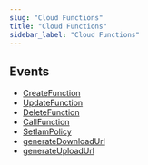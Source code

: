 ```yaml
---
slug: "Cloud Functions"
title: "Cloud Functions"
sidebar_label: "Cloud Functions"
---
```


## Events

- [CreateFunction](/gcprealtime/realtime/cloudfunctions/rules/CreateFunction)
- [UpdateFunction](/gcprealtime/realtime/cloudfunctions/rules/UpdateFunction)
- [DeleteFunction](/gcprealtime/realtime/cloudfunctions/rules/DeleteFunction)
- [CallFunction](/gcprealtime/realtime/cloudfunctions/rules/CallFunction)
- [SetIamPolicy](/gcprealtime/realtime/cloudfunctions/rules/SetIamPolicy)
- [generateDownloadUrl](/gcprealtime/realtime/cloudfunctions/rules/generateDownloadUrl)
- [generateUploadUrl](/gcprealtime/realtime/cloudfunctions/rules/generateUploadUrl)
